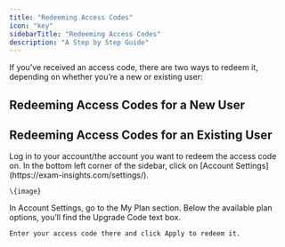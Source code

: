 ```yaml
---
title: "Redeeming Access Codes"
icon: "key"
sidebarTitle: "Redeeming Access Codes"
description: "A Step by Step Guide"
---
```


If you’ve received an access code, there are two ways to redeem it, depending on whether you’re a new or existing user:

## Redeeming Access Codes for a New User

<Steps>
  <Step title="Step 1">

  </Step>

  <Step title="Step 2">

  </Step>
</Steps>

## Redeeming Access Codes for an Existing User

<Steps>
  <Step title="Login to Your Account">
    Log in to your account/the account you want to redeem the access code on.
  </Step>

  <Step title="Go to Account Settings">
    In the bottom left corner of the sidebar, click on [Account Settings](https://exam-insights.com/settings/).

    \{image}
  </Step>

  <Step title="Enter and Apply the Access Code">
    In Account Settings, go to the My Plan section. Below the available plan options, you’ll find the Upgrade Code text box.&#x20;

    Enter your access code there and click Apply to redeem it.
  </Step>

  <Step title="Confirmation">

  </Step>
</Steps>